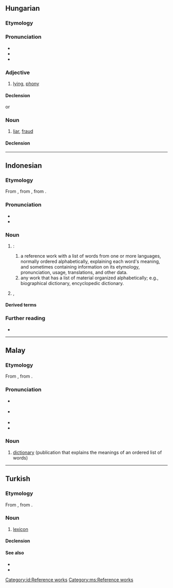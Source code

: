 {{also|ƙamus}}
==Hungarian==

===Etymology===
{{affix|hu|kamu|-s|pos=noun}}

===Pronunciation===
* {{hu-IPA}}
* {{hyphenation|hu|ka|mus}}
* {{rhymes|hu|uʃ}}

===Adjective===
{{hu-adj|abb}}

# {{lb|hu|slang}} [[lying]], [[phony]] {{gloss|that tends to lie}}

====Declension====
{{hu-decl-ak|kamu|s|at|acc2=t}} or {{hu-decl-ok|kamu|s|at|acc2=t}}

===Noun===
{{hu-noun|ok}}

# {{lb|hu|slang}} [[liar]], [[fraud]] {{gloss|a person who tends to lie}}

====Declension====
{{hu-infl-nom|kamuso|o|-}}{{hu-pos-otok|kamus||ai}}

----

==Indonesian==

===Etymology===
From {{inh|id|ms|kamus}}, from {{der|id|ar|قَامُوس}}, from {{der|id|grc|ὠκεανός}}.

===Pronunciation===
* {{IPA|id|[ˈkamʊs]}}
* {{hyphenation|id|ka|mus}}

===Noun===
{{id-noun|pl=kamus-kamus}}

# {{l|en|dictionary}}:
#: {{syn|id|bausastra}}
## a reference work with a list of words from one or more languages, normally ordered alphabetically, explaining each word's meaning, and sometimes containing information on its etymology, pronunciation, usage, translations, and other data.
## any work that has a list of material organized alphabetically; e.g., biographical dictionary, encyclopedic dictionary.
# {{lb|id|figurative}} {{l|en|self}}, {{l|en|mind}}

====Derived terms====
{{der4|id|
| mengamuskan
| pekamus
| perkamusan
|}}
{{der4|id|
| kamus aneka bahasa
| kamus bahasa baku
| kamus baku
| kamus besar
| kamus data
| kamus data aktif
| kamus data umum
| kamus diakronis
| kamus dwibahasa
| kamus ejaan
| kamus ekabahasa
| kamus elektronik
| kamus ensiklopedis
| kamus istilah
| kamus jabatan nasional
| kamus kantong
| kamus kecil
| kamus mini
| kamus multibahasa
| kamus pelajar
| kamus saku
| kamus sinkronis
| kamus sinonim
| kamus sintagmatis
| kamus SMS Lingo
| kamus standar
| kamus topografis
| kamus umum
| kamus visual
|}}

===Further reading===
* {{R:KBBI Daring}}

[[Category:id:Reference works]]

----

==Malay==

===Etymology===
From {{bor|ms|ar|قَامُوس}}, from {{der|ms|grc|ὠκεανός}}.

===Pronunciation===
* {{a|Johor-Selangor}} {{IPA|ms|/kamos/}}
* {{a|Riau-Lingga}} {{IPA|ms|/kamʊs/}}
* {{rhymes|ms|amos|mos|os}}
* {{audio|ms|Ms-MY-kamus.ogg|Audio (MY)}}

===Noun===
{{ms-noun|j=قاموس}}

# [[dictionary]] (publication that explains the meanings of an ordered list of words)

[[Category:ms:Reference works]]

----

==Turkish==

===Etymology===
From {{inh|tr|ota|قاموس|tr=kamus|t=ocean; dictionary}}, from {{der|tr|ar|قَامُوس}}.

===Noun===
{{tr-noun|head=kāmus|u|lar}}

# {{lb|tr|obsolete}} [[lexicon]]

====Declension====
{{tr-infl-noun-c|u|poss=1|pred=1}}

====See also====
* {{l|tr|lügat}}
* {{l|tr|sözlük}}